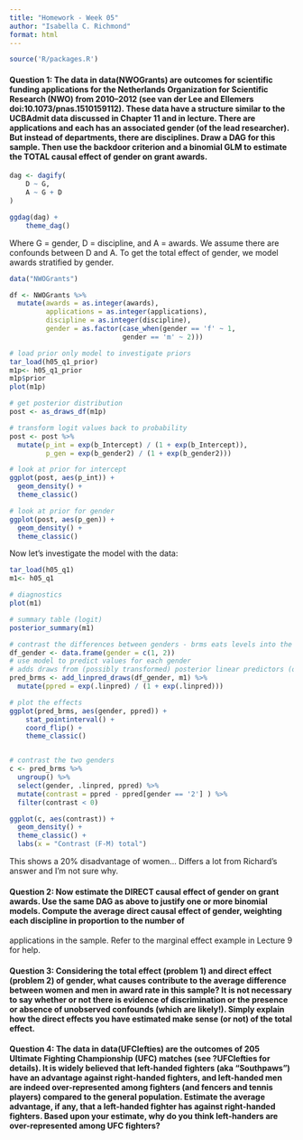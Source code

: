 ```yaml
---
title: "Homework - Week 05"
author: "Isabella C. Richmond"
format: html
---
```


```r
source('R/packages.R')
```

#### Question 1: The data in data(NWOGrants) are outcomes for scientific funding applications for the Netherlands Organization for Scientific Research (NWO) from 2010–2012 (see van der Lee and Ellemers doi:10.1073/pnas.1510159112). These data have a structure similar to the UCBAdmit data discussed in Chapter 11 and in lecture. There are applications and each has an associated gender (of the lead researcher). But instead of departments, there are disciplines. Draw a DAG for this sample. Then use the backdoor criterion and a binomial GLM to estimate the TOTAL causal effect of gender on grant awards.

```r
dag <- dagify(
    D ~ G,
    A ~ G + D
)

ggdag(dag) +
    theme_dag()
```

Where G = gender, D = discipline, and A = awards. We assume there are confounds between D and A. To get the total effect of gender, we model awards stratified by gender.

```r
data("NWOGrants")

df <- NWOGrants %>%
  mutate(awards = as.integer(awards),
         applications = as.integer(applications),
         discipline = as.integer(discipline),
         gender = as.factor(case_when(gender == 'f' ~ 1,
                            gender == 'm' ~ 2)))

# load prior only model to investigate priors 
tar_load(h05_q1_prior)
m1p<- h05_q1_prior
m1p$prior
plot(m1p)

# get posterior distribution
post <- as_draws_df(m1p)

# transform logit values back to probability
post <- post %>% 
  mutate(p_int = exp(b_Intercept) / (1 + exp(b_Intercept)),
         p_gen = exp(b_gender2) / (1 + exp(b_gender2)))

# look at prior for intercept
ggplot(post, aes(p_int)) +
  geom_density() + 
  theme_classic()

# look at prior for gender
ggplot(post, aes(p_gen)) +
  geom_density() + 
  theme_classic()

```

Now let's investigate the model with the data: 

```r

tar_load(h05_q1)
m1<- h05_q1

# diagnostics
plot(m1)

# summary table (logit)
posterior_summary(m1)

# contrast the differences between genders - brms eats levels into the intercept
df_gender <- data.frame(gender = c(1, 2))
# use model to predict values for each gender
# adds draws from (possibly transformed) posterior linear predictors (or "link-level" predictors) to the data.
pred_brms <- add_linpred_draws(df_gender, m1) %>%
  mutate(ppred = exp(.linpred) / (1 + exp(.linpred)))

# plot the effects
ggplot(pred_brms, aes(gender, ppred)) +
    stat_pointinterval() +
    coord_flip() + 
    theme_classic()


# contrast the two genders 
c <- pred_brms %>%
  ungroup() %>%
  select(gender, .linpred, ppred) %>%
  mutate(contrast = ppred - ppred[gender == '2'] ) %>% 
  filter(contrast < 0)

ggplot(c, aes(contrast)) + 
  geom_density() + 
  theme_classic() +
  labs(x = "Contrast (F-M) total")

```

This shows a 20% disadvantage of women... Differs a lot from Richard's answer and I'm not sure why.

#### Question 2: Now estimate the DIRECT causal effect of gender on grant awards. Use the same DAG as above to justify one or more binomial models. Compute the average direct causal effect of gender, weighting each discipline in proportion to the number of
applications in the sample. Refer to the marginal effect example in Lecture 9 for help.

#### Question 3: Considering the total effect (problem 1) and direct effect (problem 2) of gender, what causes contribute to the average difference between women and men in award rate in this sample? It is not necessary to say whether or not there is evidence of discrimination or the presence or absence of unobserved confounds (which are likely!). Simply explain how the direct effects you have estimated make sense (or not) of the total effect.

#### Question 4: The data in data(UFClefties) are the outcomes of 205 Ultimate Fighting Championship (UFC) matches (see ?UFClefties for details). It is widely believed that left-handed fighters (aka “Southpaws”) have an advantage against right-handed fighters, and left-handed men are indeed over-represented among fighters (and fencers and tennis players) compared to the general population. Estimate the average advantage, if any, that a left-handed fighter has against right-handed fighters. Based upon your estimate, why do you think left-handers are over-represented among UFC fighters?
